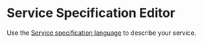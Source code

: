
# Service Specification Editor

Use the [Service specification language](/spec/service-spec-language)
to describe your service.

<ServiceSpecificationEditor />
